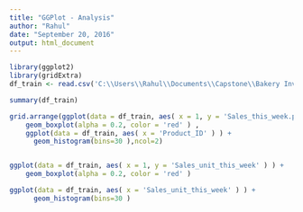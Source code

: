 ---
title: "GGPlot - Analysis"
author: "Rahul"
date: "September 20, 2016"
output: html_document
---

```{r plots}
library(ggplot2)
library(gridExtra)
df_train <- read.csv('C:\\Users\\Rahul\\Documents\\Capstone\\Bakery Inventory\\random\\Train2_01.csv')

summary(df_train)

grid.arrange(ggplot(data = df_train, aes( x = 1, y = 'Sales_this_week.pesos.' ) ) +     geom_jitter(alpha = 0.1 ) + 
    geom_boxplot(alpha = 0.2, color = 'red' ) , 
    ggplot(data = df_train, aes( x = 'Product_ID' ) ) +   
      geom_histogram(bins=30 ),ncol=2)


ggplot(data = df_train, aes( x = 1, y = 'Sales_unit_this_week' ) ) +     geom_jitter(alpha = 0.1 ) + 
    geom_boxplot(alpha = 0.2, color = 'red' )

ggplot(data = df_train, aes( x = 'Sales_unit_this_week' ) ) +   
      geom_histogram(bins=30 )


```

